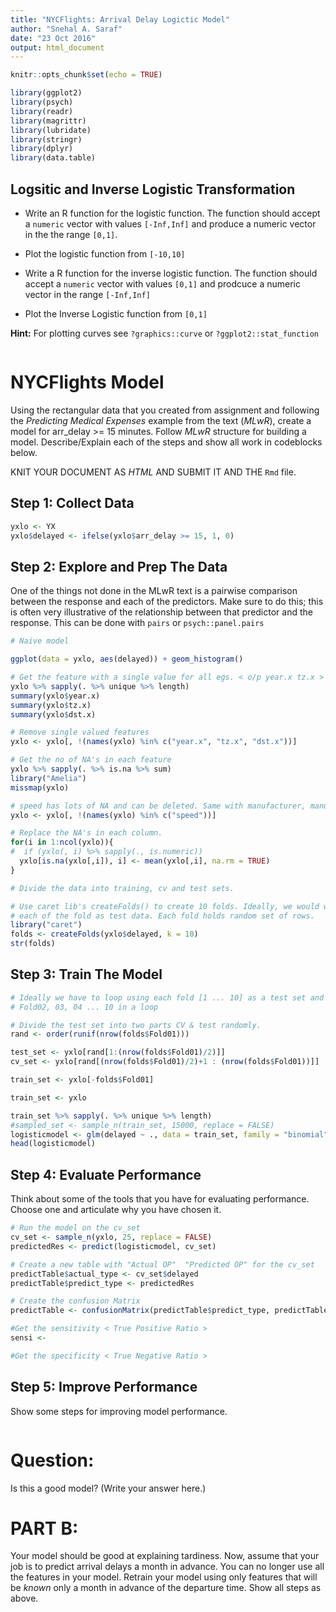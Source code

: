 ```yaml
---
title: "NYCFlights: Arrival Delay Logictic Model"
author: "Snehal A. Saraf"
date: "23 Oct 2016"
output: html_document
---
```


```r
knitr::opts_chunk$set(echo = TRUE)

library(ggplot2)
library(psych)
library(readr)
library(magrittr)
library(lubridate)
library(stringr)
library(dplyr)
library(data.table)
```


## Logsitic and Inverse Logistic Transformation 

- Write an R function for the logistic function. The function should accept a `numeric` vector with values `[-Inf,Inf]` and produce a numeric vector in the the range `[0,1]`.

- Plot the logistic function from  `[-10,10]`

- Write a R function for the inverse logistic function. The function should accept a `numeric` vector with values `[0,1]` and prodcuce a numeric vector in the range `[-Inf,Inf]`

- Plot the Inverse Logistic function from `[0,1]`


**Hint:** For plotting curves see `?graphics::curve` or `?ggplot2::stat_function`

```r

```


# NYCFlights Model

Using the rectangular data that you created from assignment and following the *Predicting Medical Expenses* example from the text (*MLwR*), create a model for arr_delay >= 15 minutes. Follow *MLwR* structure   for building a model. Describe/Explain each of the steps and show all work in codeblocks below.

KNIT YOUR DOCUMENT AS *HTML* AND SUBMIT IT AND THE `Rmd` file.   

## Step 1: Collect Data 

```r
yxlo <- YX
yxlo$delayed <- ifelse(yxlo$arr_delay >= 15, 1, 0)

```

## Step 2: Explore and Prep The Data


One of the things not done in the MLwR text is a pairwise comparison between the response and each of the predictors. Make sure to do this; this is often very illustrative of the relationship between that predictor and the response. This can be done with `pairs` or `psych::panel.pairs`


```r
# Naive model

ggplot(data = yxlo, aes(delayed)) + geom_histogram()

# Get the feature with a single value for all egs. < o/p year.x tz.x >
yxlo %>% sapply(. %>% unique %>% length)
summary(yxlo$year.x)
summary(yxlo$tz.x)
summary(yxlo$dst.x)

# Remove single valued features
yxlo <- yxlo[, !(names(yxlo) %in% c("year.x", "tz.x", "dst.x"))]

# Get the no of NA's in each feature
yxlo %>% sapply(. %>% is.na %>% sum)
library("Amelia")
missmap(yxlo)

# speed has lots of NA and can be deleted. Same with manufacturer, manuf, model, type, seats.
yxlo <- yxlo[, !(names(yxlo) %in% c("speed"))]

# Replace the NA's in each column.
for(i in 1:ncol(yxlo)){
#  if (yxlo(, i) %>% sapply(., is.numeric))
  yxlo[is.na(yxlo[,i]), i] <- mean(yxlo[,i], na.rm = TRUE)
}

# Divide the data into training, cv and test sets.

# Use caret lib's createFolds() to create 10 folds. Ideally, we would want to run the model on 
# each of the fold as test data. Each fold holds random set of rows.
library("caret")
folds <- createFolds(yxlo$delayed, k = 10)
str(folds)
```

## Step 3:  Train The Model

```r



# Ideally we have to loop using each fold [1 ... 10] as a test set and remaining folds as training set.
# Fold02, 03, 04 ... 10 in a loop

# Divide the test set into two parts CV & test randomly.
rand <- order(runif(nrow(folds$Fold01)))

test_set <- yxlo[rand[1:(nrow(folds$Fold01)/2)]]
cv_set <- yxlo[rand[(nrow(folds$Fold01)/2)+1 : (nrow(folds$Fold01))]]

train_set <- yxlo[-folds$Fold01] 

train_set <- yxlo

train_set %>% sapply(. %>% unique %>% length)
#sampled_set <- sample_n(train_set, 15000, replace = FALSE)
logisticmodel <- glm(delayed ~ ., data = train_set, family = "binomial")
head(logisticmodel)
```

## Step 4: Evaluate Performance

Think about some of the tools that you have for evaluating performance.  Choose one and articulate why you have chosen it.

```r

# Run the model on the cv_set
cv_set <- sample_n(yxlo, 25, replace = FALSE)
predictedRes <- predict(logisticmodel, cv_set)

# Create a new table with "Actual OP"  "Predicted OP" for the cv_set
predictTable$actual_type <- cv_set$delayed
predictTable$predict_type <- predictedRes

# Create the confusion Matrix
predictTable <- confusionMatrix(predictTable$predict_type, predictTable$actual_type, positive = "1")

#Get the sensitivity < True Positive Ratio >
sensi <- 

#Get the specificity < True Negative Ratio >

```

 
## Step 5: Improve Performance 

Show some steps for improving model performance.

```r

```


# Question:

Is this a good model?  (Write your answer here.)


# PART B:

Your model should be good at explaining tardiness. Now, assume that your job is to predict arrival delays a month in advance. You can no longer use all the features in your model. Retrain your model using only features that will be *known* only a month in advance of the departure time.  Show all steps as above.

